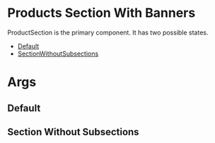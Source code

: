 

# Products Section With Banners

ProductSection is the primary component. It has two possible states.

- [Default](#Default)
- [SectionWithoutSubsections](#SectionWithoutSubsections)

# Args 
<ArgsTable of={ProductSection} />

## Default
<Story id="products-lists-product-section-with-banner--default" />

## Section Without Subsections
<Story id="products-lists-product-section-with-banner--section-without-subsections" />